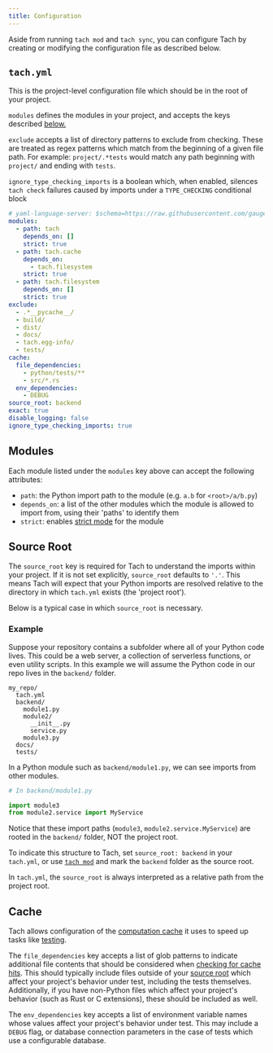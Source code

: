 ```yaml
---
title: Configuration
---
```


Aside from running `tach mod` and `tach sync`, you can configure Tach by creating or modifying the configuration file as described below.

## `tach.yml`

This is the project-level configuration file which should be in the root of your project.

`modules` defines the modules in your project, and accepts the keys described [below.](#modules)

`exclude` accepts a list of directory patterns to exclude from checking. These are treated as regex patterns which match from the beginning of a given file path. For example: `project/.*tests` would match any path beginning with `project/` and ending with `tests`.

`ignore_type_checking_imports` is a boolean which, when enabled, silences `tach check` failures caused by imports under a `TYPE_CHECKING` conditional block

```yaml
# yaml-language-server: $schema=https://raw.githubusercontent.com/gauge-sh/tach/v0.8.2/public/tach-yml-schema.json
modules:
  - path: tach
    depends_on: []
    strict: true
  - path: tach.cache
    depends_on:
      - tach.filesystem
    strict: true
  - path: tach.filesystem
    depends_on: []
    strict: true
exclude:
  - .*__pycache__/
  - build/
  - dist/
  - docs/
  - tach.egg-info/
  - tests/
cache:
  file_dependencies:
    - python/tests/**
    - src/*.rs
  env_dependencies:
    - DEBUG
source_root: backend
exact: true
disable_logging: false
ignore_type_checking_imports: true
```

## Modules

Each module listed under the `modules` key above can accept the following attributes:

- `path`: the Python import path to the module (e.g. `a.b` for `<root>/a/b.py`)
- `depends_on`: a list of the other modules which the module is allowed to import from, using their 'paths' to identify them
- `strict`: enables [strict mode](strict-mode) for the module

## Source Root

The `source_root` key is required for Tach to understand the imports within your project.
If it is not set explicitly, `source_root` defaults to `'.'`.
This means Tach will expect that your Python imports are resolved relative to the directory in which `tach.yml` exists (the 'project root').

Below is a typical case in which `source_root` is necessary.

### Example

Suppose your repository contains a subfolder where all of your Python code lives. This could be a web server, a collection of serverless functions, or even utility scripts.
In this example we will assume the Python code in our repo lives in the `backend/` folder.

```
my_repo/
  tach.yml
  backend/
    module1.py
    module2/
      __init__.py
      service.py
    module3.py
  docs/
  tests/
```

In a Python module such as `backend/module1.py`, we can see imports from other modules.

```python
# In backend/module1.py

import module3
from module2.service import MyService
```

Notice that these import paths (`module3`, `module2.service.MyService`) are rooted in the `backend/` folder, NOT the project root.

To indicate this structure to Tach, set `source_root: backend` in your `tach.yml`, or use [`tach mod`](commands#tach-mod) and mark the `backend` folder as the source root.

In `tach.yml`, the `source_root` is always interpreted as a relative path from the project root.

## Cache

Tach allows configuration of the [computation cache](caching) it uses to speed up tasks like [testing](commands#tach-test).

The `file_dependencies` key accepts a list of glob patterns to indicate additional file contents that should be considered when [checking for cache hits](caching#determining-cache-hits). This should typically include files outside of your [source root](#source-root) which affect your project's behavior under test, including the tests themselves. Additionally, if you have non-Python files which affect your project's behavior (such as Rust or C extensions), these should be included as well.

The `env_dependencies` key accepts a list of environment variable names whose values affect your project's behavior under test. This may include a `DEBUG` flag, or database connection parameters in the case of tests which use a configurable database.
